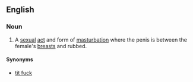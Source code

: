 ==English==

===Noun===
{{en-noun}}

# {{context|vulgar|slang|lang=en}} A [[sexual]] [[act]] and form of [[masturbation]] where the penis is between the female's [[breast]]s and rubbed.

====Synonyms====
* [[tit fuck]]
